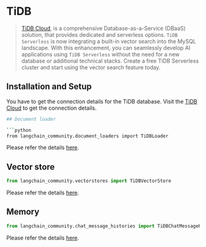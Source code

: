 # TiDB

> [TiDB Cloud](https://pingcap.com/ai), is a comprehensive Database-as-a-Service (DBaaS) solution,
> that provides dedicated and serverless options. `TiDB Serverless` is now integrating 
> a built-in vector search into the MySQL landscape. With this enhancement, you can seamlessly 
> develop AI applications using `TiDB Serverless` without the need for a new database or additional 
> technical stacks. Create a free TiDB Serverless cluster and start using the vector search feature today.


## Installation and Setup

You have to get the connection details for the TiDB database. 
Visit the [TiDB Cloud](https://tidbcloud.com/) to get the connection details.

```bash
## Document loader

```python
from langchain_community.document_loaders import TiDBLoader
```

Please refer the details [here](/docs/integrations/document_loaders/tidb).

## Vector store

```python
from langchain_community.vectorstores import TiDBVectorStore
```
Please refer the details [here](/docs/integrations/vectorstores/tidb_vector).


## Memory

```python
from langchain_community.chat_message_histories import TiDBChatMessageHistory
```

Please refer the details [here](/docs/integrations/memory/tidb_chat_message_history).
